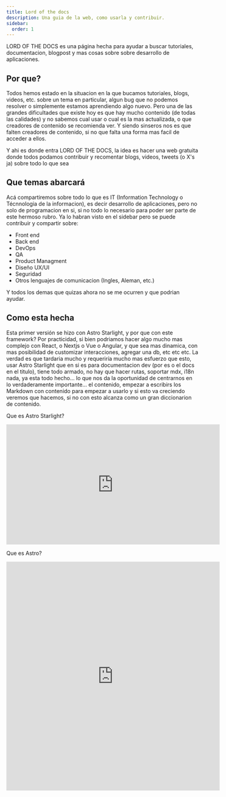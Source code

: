 ```yaml
---
title: Lord of the docs
description: Una guia de la web, como usarla y contribuir.
sidebar:
  order: 1
---
```


<seo title={frontmatter.title} title={frontmatter.description}/>

LORD OF THE DOCS es una página hecha para ayudar a buscar tutoriales, documentacion, blogpost y mas cosas sobre sobre desarrollo de aplicaciones.

## Por que?

Todos hemos estado en la situacion en la que bucamos tutoriales, blogs, videos, etc. sobre un tema en particular, algun bug que no podemos resolver o simplemente estamos aprendiendo algo nuevo. Pero una de las grandes dificultades que existe hoy es que hay mucho contenido (de todas las calidades) y no sabemos cual usar o cual es la mas actualizada, o que creadores de contenido se recomienda ver. Y siendo sinseros nos es que falten creadores de contenido, si no que falta una forma mas facil de acceder a ellos.

Y ahi es donde entra LORD OF THE DOCS, la idea es hacer una web gratuita donde todos podamos contribuir y recomentar blogs, videos, tweets (o X's ja) sobre todo lo que sea

## Que temas abarcará

Acá compartiremos sobre todo lo que es IT (Information Technology o Técnnologia de la informacion), es decir desarrollo de aplicaciones, pero no solo de programacion en si, si no todo lo necesario para poder ser parte de este hermoso rubro. Ya lo habran visto en el sidebar pero se puede contribuir y compartir sobre:

- Front end
- Back end
- DevOps
- QA
- Product Managment
- Diseño UX/UI
- Seguridad
- Otros lenguajes de comunicacion (Ingles, Aleman, etc.)

Y todos los demas que quizas ahora no se me ocurren y que podrian ayudar.

## Como esta hecha

Esta primer versión se hizo con Astro Starlight, y por que con este framework? Por practicidad, si bien podriamos hacer algo mucho mas complejo con React, o Nextjs o Vue o Angular, y que sea mas dinamica, con mas posibilidad de customizar interacciones, agregar una db, etc etc etc. La verdad es que tardaria mucho y requeriría mucho mas esfuerzo que esto, usar Astro Starlight que en si es para documentacion dev (por es o el docs en el titulo), tiene todo armado, no hay que hacer rutas, soportar mdx, i18n nada, ya esta todo hecho... lo que nos da la oportunidad de centrarnos en lo verdaderamente importante... el contenido, empezar a escribirs los Markdown con contenido para empezar a usarlo y si esto va creciendo veremos que hacemos, si no con esto alcanza como un gran diccionarion de contenido.

Que es Astro Starlight?
<iframe
  width="560"
  height="315"
  src="https://www.youtube.com/embed/5u0Ds7wzUeI?si=8OM1v5E3x53OswNH"
  title="Starlight by Astro"
  frameborder="0"
  allow="accelerometer; autoplay; clipboard-write; encrypted-media; gyroscope; picture-in-picture; web-share"
  allowfullscreen
></iframe>

Que es Astro?
<iframe
  width="560"
  height="600"
  src="https://www.youtube.com/embed/gxBkghlglTg?si=tLTW8DkH0Wx2-ip7"
  title="Astro just Launched.... Could it be the ultimate web framework?"
  frameborder="0"
  allow="accelerometer; autoplay; clipboard-write; encrypted-media; gyroscope; picture-in-picture; web-share"
  allowfullscreen
></iframe>
